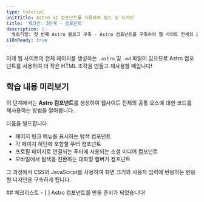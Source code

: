 ```yaml
---
type: tutorial
unitTitle: Astro UI 컴포넌트를 사용하여 빌드 및 디자인
title: '체크인: 3단계 - 컴포넌트'
description: |-
  튜토리얼: 첫 번째 Astro 블로그 구축 - Astro 컴포넌트를 구축하여 웹 사이트 전체의 공통 요소에 대한 코드를 재사용
i18nReady: true
---
```




이제 웹 사이트의 전체 페이지를 생성하는 `.astro` 및 `.md` 파일이 있으므로 Astro 컴포넌트를 사용하여 더 작은 HTML 조각을 만들고 재사용할 때입니다!

## 학습 내용 미리보기

이 단계에서는 **Astro 컴포넌트**를 생성하여 웹사이트 전체의 공통 요소에 대한 코드를 재사용하는 방법을 알아봅니다.

다음을 빌드합니다.
- 페이지 링크 메뉴를 표시하는 탐색 컴포넌트
- 각 페이지 하단에 포함할 푸터 컴포넌트
- 프로필 페이지로 연결되는 푸터에 사용되는 소셜 미디어 컴포넌트
- 모바일에서 탐색을 전환하는 대화형 햄버거 컴포넌트

그 과정에서 CSS와 JavaScript를 사용하여 화면 크기와 사용자 입력에 반응하는 반응형 디자인을 구축하게 됩니다.

<Box icon="check-list">
## 체크리스트

<Checklist>
- [ ] Astro 컴포넌트를 만들 준비가 되었습니다!
</Checklist>
</Box>
